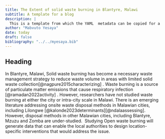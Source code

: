 ```yaml
---
title: The Extent of solid waste burning in Blantyre, Malawi
subtitle: A template for a blog
description: |
  This is a template from which the YAML  metadata can be copied for a new blog
author: "Mabvuto Yesaya"
date: today
draft: false
bibliography: "../../myesaya.bib"
---
```


## Heading

In Blantyre, Malawi, Solid waste burning has become a necessary waste management strategy to reduce waste volume in areas with limited solid waste collection[@nagpure2015characterizing] . Waste burning is a source of particulate matter emissions that cause respiratory infection [@ramadan2022activity] . However, researchers have not studied waste burning at either the city or intra-city scale in Malawi. There is an emerging literature addressing onsite waste disposal methods in Malawian cities, including Lilongwe [@kalonde2023determinants][@ndalaassessing]. However, disposal methods in other Malawian cities, including Blantyre, Mzuzu and Zomba are under-studied.  Studying Open waste burning will generate data that can enable the local authorities to design location-specific interventions that would address the issue.
